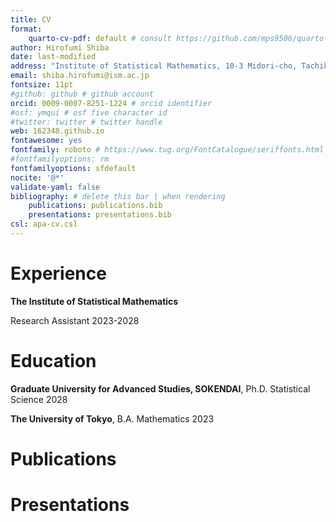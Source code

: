 ```yaml
---
title: CV
format:
    quarto-cv-pdf: default # consult https://github.com/mps9506/quarto-cv
author: Hirofumi Shiba
date: last-modified
address: "Institute of Statistical Mathematics, 10-3 Midori-cho, Tachikawa, Tokyo, Japan"
email: shiba.hirofumi@ism.ac.jp
fontsize: 11pt
#github: github # github account
orcid: 0009-0007-8251-1224 # orcid identifier
#osf: ymqui # osf five character id
#twitter: twitter # twitter handle
web: 162348.github.io
fontawesome: yes
fontfamily: roboto # https://www.tug.org/FontCatalogue/seriffonts.html
#fontfamilyoptions: rm
fontfamilyoptions: sfdefault
nocite: '@*'
validate-yaml: false
bibliography: # delete this bar | when rendering
    publications: publications.bib
    presentations: presentations.bib
csl: apa-cv.csl
---
```


# Experience

**The Institute of Statistical Mathematics**

<!--
Research Scientist \hfill 2025-2028
-->

Research Assistant \hfill 2023-2028



# Education 

**Graduate University for Advanced Studies, SOKENDAI**, Ph.D. Statistical Science \hfill 2028

**The University of Tokyo**, B.A. Mathematics \hfill 2023

# Publications

<!--
::: {#refs-publications}
:::
-->

# Presentations

::: {#refs-presentations}
:::